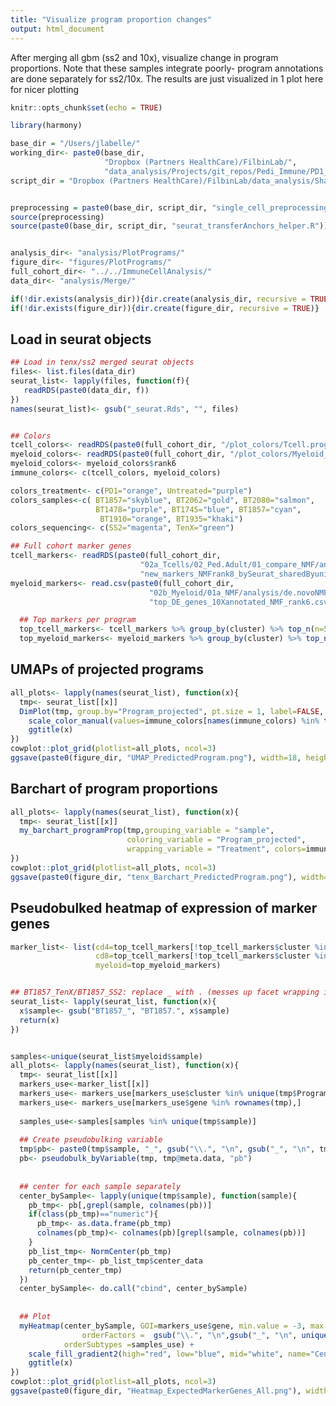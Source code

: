 ```yaml
---
title: "Visualize program proportion changes"
output: html_document
---
```


After merging all gbm (ss2 and 10x), visualize change in program proportions. Note that these samples integrate poorly- program annotations are done separately for ss2/10x. The results are just visualized in 1 plot here for nicer plotting
```r
knitr::opts_chunk$set(echo = TRUE)

library(harmony)

base_dir = "/Users/jlabelle/"
working_dir<- paste0(base_dir, 
                     "Dropbox (Partners HealthCare)/FilbinLab/",
                     "data_analysis/Projects/git_repos/Pedi_Immune/PD1_Treat/02_Merge_SS2.tenX/")
script_dir = "Dropbox (Partners HealthCare)/FilbinLab/data_analysis/Shared/Scripts/"


preprocessing = paste0(base_dir, script_dir, "single_cell_preprocessing_helper_functions.R")
source(preprocessing)
source(paste0(base_dir, script_dir, "seurat_transferAnchors_helper.R"))


analysis_dir<- "analysis/PlotPrograms/"
figure_dir<- "figures/PlotPrograms/"
full_cohort_dir<- "../../ImmuneCellAnalysis/"
data_dir<- "analysis/Merge/"

if(!dir.exists(analysis_dir)){dir.create(analysis_dir, recursive = TRUE)}
if(!dir.exists(figure_dir)){dir.create(figure_dir, recursive = TRUE)}

```


## Load in seurat objects
```r
## Load in tenx/ss2 merged seurat objects
files<- list.files(data_dir)
seurat_list<- lapply(files, function(f){
   readRDS(paste0(data_dir, f))
})
names(seurat_list)<- gsub("_seurat.Rds", "", files)


## Colors 
tcell_colors<- readRDS(paste0(full_cohort_dir, "/plot_colors/Tcell.programs_rank8sharedByunion_reAnnot.Rds"))
myeloid_colors<- readRDS(paste0(full_cohort_dir, "/plot_colors/Myeloid_program_colors.Rds"))
myeloid_colors<- myeloid_colors$rank6
immune_colors<- c(tcell_colors, myeloid_colors)

colors_treatment<- c(PD1="orange", Untreated="purple")
colors_samples<-c( BT1857="skyblue", BT2062="gold", BT2080="salmon",
                   BT1478="purple", BT1745="blue", BT1857="cyan",
                    BT1910="orange", BT1935="khaki")
colors_sequencing<- c(SS2="magenta", TenX="green")

## Full cohort marker genes
tcell_markers<- readRDS(paste0(full_cohort_dir, 
                             "02a_Tcells/02_Ped.Adult/01_compare_NMF/analysis/newMarkers_deNovoPed.AdultTcell/", 
                             "new_markers_NMFrank8_bySeurat_sharedByunion_reAnnot.Rds"))
myeloid_markers<- read.csv(paste0(full_cohort_dir,
                               "02b_Myeloid/01a_NMF/analysis/de.novoNMF/pedOnly_nomuv63/", 
                               "top_DE_genes_10Xannotated_NMF_rank6.csv"))

  ## Top markers per program
  top_tcell_markers<- tcell_markers %>% group_by(cluster) %>% top_n(n=5, wt=avg_log2FC) %>% as.data.frame()
  top_myeloid_markers<- myeloid_markers %>% group_by(cluster) %>% top_n(n=5, wt=avg_log2FC) %>% as.data.frame()
```



## UMAPs of projected programs
```r
all_plots<- lapply(names(seurat_list), function(x){
  tmp<- seurat_list[[x]]
  DimPlot(tmp, group.by="Program_projected", pt.size = 1, label=FALSE, label.size = 6)+ 
    scale_color_manual(values=immune_colors[names(immune_colors) %in% tmp$Program_projected])+
    ggtitle(x)
})
cowplot::plot_grid(plotlist=all_plots, ncol=3)
ggsave(paste0(figure_dir, "UMAP_PredictedProgram.png"), width=18, height=5)

```

## Barchart of program proportions
```r

all_plots<- lapply(names(seurat_list), function(x){
  tmp<- seurat_list[[x]]
  my_barchart_programProp(tmp,grouping_variable = "sample", 
                          coloring_variable = "Program_projected",
                          wrapping_variable = "Treatment", colors=immune_colors)+ggtitle(x)
})
cowplot::plot_grid(plotlist=all_plots, ncol=3)
ggsave(paste0(figure_dir, "tenx_Barchart_PredictedProgram.png"), width=18, height=5)

```

## Pseudobulked heatmap of expression of marker genes
```r
marker_list<- list(cd4=top_tcell_markers[!top_tcell_markers$cluster %in% c("Predysfunctional", "Cytotoxic.NKreceptor"),], 
                   cd8=top_tcell_markers[!top_tcell_markers$cluster %in% c("Treg", "Inhibitory"),], 
                   myeloid=top_myeloid_markers)


## BT1857_TenX/BT1857_SS2: replace _ with . (messes up facet wrapping in heatmap)
seurat_list<- lapply(seurat_list, function(x){
  x$sample<- gsub("BT1857_", "BT1857.", x$sample)
  return(x)
})


samples<-unique(seurat_list$myeloid$sample)
all_plots<- lapply(names(seurat_list), function(x){
  tmp<- seurat_list[[x]]
  markers_use<-marker_list[[x]]
  markers_use<- markers_use[markers_use$cluster %in% unique(tmp$Program_projected),]
  markers_use<- markers_use[markers_use$gene %in% rownames(tmp),]
  
  samples_use<-samples[samples %in% unique(tmp$sample)]
  
  ## Create pseudobulking variable
  tmp$pb<- paste0(tmp$sample, "_", gsub("\\.", "\n", gsub("_", "\n", tmp$Program_projected)))
  pb<- pseudobulk_byVariable(tmp, tmp@meta.data, "pb")
  
  
  ## center for each sample separately
  center_bySample<- lapply(unique(tmp$sample), function(sample){
    pb_tmp<- pb[,grepl(sample, colnames(pb))]
    if(class(pb_tmp)=="numeric"){
      pb_tmp<- as.data.frame(pb_tmp)
      colnames(pb_tmp)<- colnames(pb)[grepl(sample, colnames(pb))]
    }
    pb_list_tmp<- NormCenter(pb_tmp)
    pb_center_tmp<- pb_list_tmp$center_data
    return(pb_center_tmp)
  })
  center_bySample<- do.call("cbind", center_bySample)
  
  
  ## Plot
  myHeatmap(center_bySample, GOI=markers_use$gene, min.value = -3, max.value = 3, 
                orderFactors =  gsub("\\.", "\n",gsub("_", "\n", unique(markers_use$cluster))),
            orderSubtypes =samples_use) +
    scale_fill_gradient2(high="red", low="blue", mid="white", name="Centered log2(TPM)")+
    ggtitle(x)
})
cowplot::plot_grid(plotlist=all_plots, ncol=3)
ggsave(paste0(figure_dir, "Heatmap_ExpectedMarkerGenes_All.png"), width=35, height=9)
```